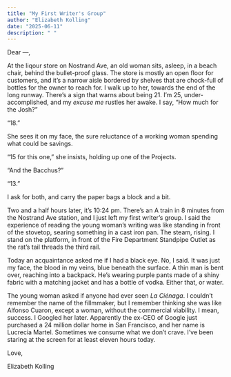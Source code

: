 ```yaml
---
title: "My First Writer's Group"
author: "Elizabeth Kolling"
date: "2025-06-11"
description: " "
---
```



Dear —, 

At the liqour store on Nostrand Ave, an old woman sits, asleep, in a beach chair, behind the bullet-proof glass. The store is mostly an open floor for customers, and it's a narrow aisle bordered by shelves that are chock-full of bottles for the owner to reach for. I walk up to her, towards the end of the long runway. There's a sign that warns about being 21. I'm 25, under-accomplished, and my *excuse me* rustles her awake. I say, "How much for the Josh?"

"18."

She sees it on my face, the sure reluctance of a working woman spending what could be savings. 

"15 for this one," she insists, holding up one of the Projects. 

"And the Bacchus?"

"13." 

I ask for both, and carry the paper bags a block and a bit.

Two and a half hours later, it's 10:24 pm. There's an A train in 8 minutes from the Nostrand Ave station, and I just left my first writer's group. I said the experience of reading the young woman's writing was like standing in front of the stovetop, searing something in a cast iron pan. The steam, rising. I stand on the platform, in front of the Fire Department Standpipe Outlet as the rat's tail threads the third rail. 

Today an acquaintance asked me if I had a black eye. No, I said. It was just my face, the blood in my veins, blue beneath the surface. A thin man is bent over, reaching into a backpack. He's wearing purple pants made of a shiny fabric with a matching jacket and has a bottle of vodka. Either that, or water. 

The young woman asked if anyone had ever seen *La Ciénaga*. I couldn't remember the name of the fillmmaker, but I remember thinking she was like Alfonso Cuaron, except a woman, without the commercial viability. I mean, success. I Googled her later. Apparently the ex-CEO of Google just purchased a 24 million dollar home in San Francisco, and her name is Lucrecia Martel. Sometimes we consume what we don't crave. I've been staring at the screen for at least eleven hours today. 

Love, 

Elizabeth Kolling
